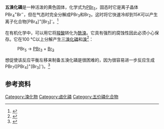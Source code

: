 {{expand|time=2011-05-14T11:57:49+00:00}}
{{Chembox
| verifiedrevid = 406873478
| ImageFile = Phosphorus-pentabromide-xtal-3D-ball-polyhedra.png
| ImageSize = 
| ImageFile2 = Phosphorus(V) bromide.jpg
| IUPACName = 五溴化磷
| OtherNames = 溴化磷(V)
|Section1={{Chembox Identifiers
| CASNo_Ref = {{cascite|correct|CAS}}
| CASNo = 7789-69-7
| PubChem = 62678
| ChemSpiderID_Ref = {{chemspidercite|correct|chemspider}}
| ChemSpiderID = 56429
| SMILES = BrP(Br)(Br)(Br)Br
| StdInChI_Ref = {{stdinchicite|correct|chemspider}}
| StdInChI =1S/Br5P/c1-6(2,3,4)5
| StdInChIKey_Ref = {{stdinchicite|correct|chemspider}}
| StdInChIKey = QRKVRHZNLKTPGF-UHFFFAOYSA-N
}}
|Section2 = {{Chembox Properties
| Formula = PBr<sub>5</sub>
| MolarMass = 430.49
| Appearance = 黄色固体
| Density = 3.61 g/cm<sup>3</sup>
| MeltingPt = 大约100 °C （分解）
| BoilingPt = 106 °C （分解）
| Solubility = 分解 }}
| Section3 = {{Chembox Hazards
| MainHazards = 
| FlashPt = 
| Autoignition = }}
}}

'''五溴化磷'''是一种活泼的黄色固体，化学式为[[磷|P]][[溴|Br]]<sub>5</sub>，固态时它是离子晶体PBr<sub>4</sub><sup>+</sup>Br<sup>−</sup>，但在气态时完全分解成PBr<sub>3</sub>和Br<sub>2</sub>。这时将它快速冷却到15K可以产生离子化合物[PBr<sub>4</sub>]<sup>+</sup>[Br<sub>3</sub>]<sup>-</sup>。<ref name="无机化学丛书">{{cite book|title=《无机化学丛书》第四卷：氮、磷、砷分族|pages=P235|author=张青莲|isbn=7-03-002238-6|location=北京|publisher=科学出版社}}</ref>

在有机化学中，可以用它将[[羧酸|羧酸]]转化为[[酰溴|酰溴]]。它具有强烈的腐蚀性因此必须小心保存。它在100 °C以上分解产生[[三溴化磷|三溴化磷]]和[[溴|溴]]<ref>{{Greenwood&Earnshaw}}</ref>：

:PBr<sub>5</sub>  →  [[三溴化磷|PBr<sub>3</sub>]]  +  [[溴|Br<sub>2</sub>]]

想促使该反应平衡左移来制备五溴化磷是很困难的，因为很容易进一步反应生成PBr<sub>7</sub>([PBr<sub>4</sub>]<sup>+</sup>[Br<sub>3</sub>]<sup>-</sup>)。<ref>{{cite journal |title= Spectrophotometric Study of Phosphorus Pentabromide in Various So1vents |authors= Popov, A. I.; Skelly, N. E. |journal= J. Am. Chem. Soc. |year= 1954 |volume= 76 |issue= 15 |pages= 3916–3919 |doi= 10.1021/ja01644a014}}</ref>

== 参考资料 ==
{{reflist}}

{{无机磷化合物}}
{{溴化物}}

[[Category:溴化物|Category:溴化物]]
[[Category:卤化磷|Category:卤化磷]]
[[Category:五价磷化合物|Category:五价磷化合物]]

{{Inorganic-compound-stub}}